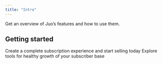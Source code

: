 ```yaml
---
title: "Intro"
---
```


Get an overview of Juo’s features and how to use them.

<div style={{ display:"flex",justifyContent:"center" }} />

## Getting started

<CardGroup cols={2}>
  <Card title="Launch subscriptions" icon="rocket" href="/docs/launch-subscriptions">
    Create a complete subscription experience and start selling today
  </Card>
  <Card title="Grow & retain" icon="leaf" href="/docs/grow-and-retain">
    Explore tools for healthy growth of your subscriber base
  </Card>
</CardGroup>